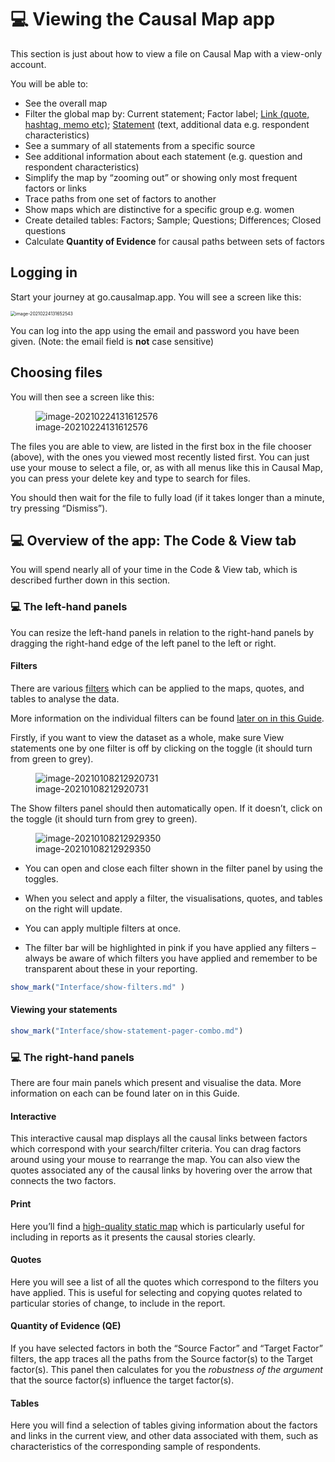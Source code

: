 # 💻 Viewing the Causal Map app{.hi #viewing}

::: {.focus}
This section is just about how to view a file on Causal Map with a view-only account. 
:::

You will be able to:

* See the overall map
* Filter the global map by: Current statement; Factor label; [Link (quote, hashtag, memo etc)](#filtering-the-map-by-link-hashtag-memo); [Statement](#filtering-the-map-by-statement-source-question) (text, additional data e.g. respondent characteristics)
* See a summary of all statements from a specific source
* See additional information about each statement (e.g. question and respondent characteristics)
* Simplify the map by “zooming out” or showing only most frequent factors or links
* Trace paths from one set of factors to another
* Show maps which are distinctive for a specific group e.g. women
* Create detailed tables: Factors; Sample; Questions; Differences; Closed questions
* Calculate **Quantity of Evidence** for causal paths between sets of factors



## Logging in

Start your journey at go.causalmap.app. You will see a screen like this:

<img src="_assets/image-20210224131652543.png" alt="image-20210224131652543" style="zoom:50%;" />

You can log into the app using the email and password you have been given.
(Note: the email field is **not** case sensitive)



  


## Choosing files


You will then see a screen like this:

![image-20210224131612576](_assets/image-20210224131612576.png)

The files you are able to view, are listed in the first box in the file chooser (above), with the ones you viewed most recently listed first. You can just use your mouse to select a file, or, as with all menus like this in Causal Map, you can press your delete key and type to search for files.

You should then wait for the file to fully load (if it takes longer than a minute, try pressing “Dismiss”). 

## 💻 Overview of the app: The Code & View tab

You will spend nearly all of your time in the Code & View tab, which is described further down in this section. 


### 💻 The left-hand panels

You can resize the left-hand panels in relation to the right-hand panels by dragging the right-hand edge of the left panel to the left or right.

#### Filters

There are various [filters](#analysis) which can be applied to the maps, quotes, and tables to analyse the data. 

More information on the individual filters can be found [later on in this Guide](#analysis).

Firstly, if you want to view the dataset as a whole, make sure View statements one by one filter is off by clicking on the toggle (it should turn from green to grey). 

![image-20210108212920731](_assets/image-20210108212920731.png)

 The Show filters panel should then automatically open. If it doesn’t, click on the toggle (it should turn from grey to green).

 ![image-20210108212929350](_assets/image-20210108212929350.png)

- You can open and close each filter shown in the filter panel by using the toggles. 

- When you select and apply a filter, the visualisations, quotes, and tables on the right will update. 

- You can apply multiple filters at once. 

- The filter bar will be highlighted in pink if you have applied any filters – always be aware of which filters you have applied and remember to be transparent about these in your reporting. 

```r
show_mark("Interface/show-filters.md" )

```

#### Viewing your statements

```r
show_mark("Interface/show-statement-pager-combo.md")
```

### 💻 The right-hand panels

There are four main panels which present and visualise the data. More information on each can be found later on in this Guide.

#### Interactive

This interactive causal map displays all the causal links between factors which correspond with your search/filter criteria. You can drag factors around using your mouse to rearrange the map. You can also view the quotes associated any of the causal links by hovering over the arrow that connects the two factors.

#### Print

Here you’ll find a [high-quality static map](#viewing-the-print-map) which is particularly useful for including in reports as it presents the causal stories clearly. 

#### Quotes

Here you will see a list of all the quotes which correspond to the filters you have applied. This is useful for selecting and copying quotes related to particular stories of change, to include in the report. 

#### Quantity of Evidence (QE)

If you have selected factors in both the “Source Factor” and “Target Factor” filters, the app traces all the paths from the Source factor(s) to the Target factor(s). This panel then calculates for you the *robustness of the argument* that the source factor(s) influence the target factor(s). 

#### Tables

Here you will find a selection of tables giving information about the factors and links in the current view, and other data associated with them, such as characteristics of the corresponding sample of respondents. 

